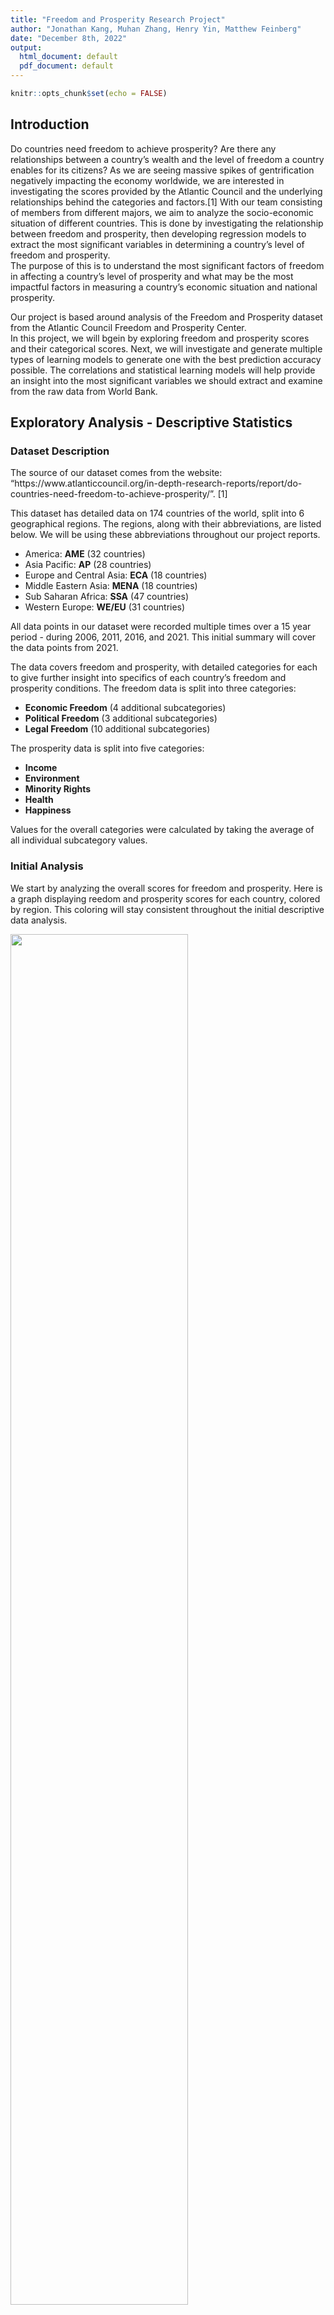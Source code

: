 ```yaml
---
title: "Freedom and Prosperity Research Project"
author: "Jonathan Kang, Muhan Zhang, Henry Yin, Matthew Feinberg"
date: "December 8th, 2022"
output:
  html_document: default
  pdf_document: default
---
```


```r
knitr::opts_chunk$set(echo = FALSE)
```

## Introduction

Do countries need freedom to achieve prosperity? Are there any relationships between a country's wealth and the level of freedom a country enables for its citizens? As we are seeing massive spikes of gentrification negatively impacting the economy worldwide, we are interested in investigating the scores provided by the Atlantic Council and the underlying relationships behind the categories and factors.[1]
With our team consisting of members from different majors, we aim to analyze the socio-economic situation of different countries. This is done by investigating the relationship between freedom and prosperity, then developing regression models to extract the most significant variables in determining a country's level of freedom and prosperity.  
The purpose of this is to understand the most significant factors of freedom in affecting a country's level of prosperity and what may be the most impactful factors in measuring a country's economic situation and national prosperity.

Our project is based around analysis of the Freedom and Prosperity dataset from the Atlantic Council Freedom and Prosperity Center.  
In this project, we will bgein by exploring freedom and prosperity scores and their categorical scores. Next, we will investigate and generate multiple types of learning models to generate one with the best prediction accuracy possible. The correlations and statistical learning models will help provide an insight into the most significant variables we should extract and examine from the raw data from World Bank.


## Exploratory Analysis - Descriptive Statistics

### Dataset Description

The source of our dataset comes from the website: "https://www.atlanticcouncil.org/in-depth-research-reports/report/do-countries-need-freedom-to-achieve-prosperity/". [1]

This dataset has detailed data on 174 countries of the world, split into 6 geographical regions. The regions, along with their abbreviations, are listed below. We will be using these abbreviations throughout our project reports.

- America: **AME** (32 countries)
- Asia Pacific: **AP** (28 countries)
- Europe and Central Asia: **ECA** (18 countries)
- Middle Eastern Asia: **MENA** (18 countries)
- Sub Saharan Africa: **SSA** (47 countries)
- Western Europe: **WE/EU** (31 countries)

All data points in our dataset were recorded multiple times over a 15 year period - during 2006, 2011, 2016, and 2021. This initial summary will cover the data points from 2021.

The data covers freedom and prosperity, with detailed categories for each to give further insight into specifics of each country's freedom and prosperity conditions. The freedom data is split into three categories:

- **Economic Freedom** (4 additional subcategories)
- **Political Freedom** (3 additional subcategories)
- **Legal Freedom** (10 additional subcategories)

The prosperity data is split into five categories:

- **Income**
- **Environment**
- **Minority Rights**
- **Health**
- **Happiness**

Values for the overall categories were calculated by taking the average of all individual subcategory values.

### Initial Analysis

We start by analyzing the overall scores for freedom and prosperity. Here is a graph displaying reedom and prosperity scores for each country, colored by region. This coloring will stay consistent throughout the initial descriptive data analysis.

![](https://raw.githubusercontent.com/illinois-stat447/fa22-prj-muhanz2-jk36-haorany3-maf7/main/img/maf7/overallscores.png){width=75%}

Both freedom and prosperity scores are scaled to values between 0 and 100 inclusive. Here are some basic statistics for both scores (rounded to two decimal places):

**Freedom Score**

- Mean: 56.69
- Standard Deviaton: 19.94
- Minimum: 11.61
- Maximum: 92.45

**Prosperity Score**

- Mean: 51.24
- Standard Deviation: 18.77
- Minimum: 15.96
- Maximum: 97.13

The following plot shows the distribution of the points:

![](https://github.com/illinois-stat447/fa22-prj-muhanz2-jk36-haorany3-maf7/blob/main/img/density_free_prosp.png?raw=true){width=75%}

### Freedom Score Analysis

We can analyze the freedom scores for each specific region. We can use a box plot to visually see the freedom scores grouped by region.

![](https://raw.githubusercontent.com/illinois-stat447/fa22-prj-muhanz2-jk36-haorany3-maf7/main/img/maf7/freedomscores.png){width=75%}

Our dataset has an additional categorical variable for freedom scores. The categorical variable is assigned as follows:

- **Unfree (UF)**: freedom score from 0 to 25 (11 countries)
- **Mostly Unfree (MUF)**: freedom score from 25 to 50 (55 countries)
- **Mostly Free (MF)**: freedom score from 50 to 75 (67 countries)
- **Free (F)**: freedom score from 75 to 100 (41 countries)

We can use this categorical variable to generate an additional visualization for country freedom. These bar plots are shown below.

![](https://raw.githubusercontent.com/illinois-stat447/fa22-prj-muhanz2-jk36-haorany3-maf7/main/img/maf7/freedomcategorical.png){width=75%}

From these two plots, we can see that the average freedom score is much higher for Western European countries compared to every other region. There are also 28 Western European countries that are Free out of a total of 41 Free countries. 

### Prosperity Score Analysis

Similarly to what we have just done for the freedom scores, we can analyze the prosperity scores by region. We can use a box plot to visually see the prosperity scores grouped by region.

![](https://raw.githubusercontent.com/illinois-stat447/fa22-prj-muhanz2-jk36-haorany3-maf7/main/img/maf7/prosperityscores.png){width=75%}

Similarly to the freedom scores, our dataset has an additional categorical variable for prosperity scores. The categorical variable is assigned as follows:

- **Unprosperous (UP)**: prosperity score from 0 to 25 (5 countries)
- **Mostly Unprosperous (MUP)**: prosperity score from 25 to 50 (87 countries)
- **Mostly Prosperous (MP)**: prosperity score from 50 to 75 (57 countries)
- **Prosperous (P)**: prosperity score from 75 to 100 (25 countries)

We can use this categorical variable to generate an additional visualization for country prosperity. These bar plots are shown below.

![](https://raw.githubusercontent.com/illinois-stat447/fa22-prj-muhanz2-jk36-haorany3-maf7/main/img/maf7/prosperitycategorical.png){width=75%}

Once again, Western European countries have a higher average prosperity score than the other regions. Western European countries also account for 17 of the 25 Prosperous countries.


## Exploratory Analysis - Correlations 

We will investigate the correlations between the main categories of Freedom and Prosperity against their subcategories. Next, we will dive into the specific factors of Freedom and obtain the factors that have are highly correlated with the subcategories of Freedom.

## Freedom and its Main Categories


![Freedom Correlations](https://github.com/illinois-stat447/fa22-prj-muhanz2-jk36-haorany3-maf7/blob/main/img/freedom_scores.png?raw=true){width=100%}

## Prosperity and its Main Cateogries

![Prosperity Correlations](https://github.com/illinois-stat447/fa22-prj-muhanz2-jk36-haorany3-maf7/blob/main/img/prosperity_scores.png?raw=true){width=100%}

## Freedom Subcategory (1)

![Political Freedom](https://github.com/illinois-stat447/fa22-prj-muhanz2-jk36-haorany3-maf7/blob/main/img/political_freedom.png?raw=true){width=80%}

## Freedom Subcategory (2)

![Legal Freedom](https://github.com/illinois-stat447/fa22-prj-muhanz2-jk36-haorany3-maf7/blob/main/img/legal_freedom.png?raw=true){width=100%}

## Freedom Subcategory (3)

![Economic Freedom](https://github.com/illinois-stat447/fa22-prj-muhanz2-jk36-haorany3-maf7/blob/main/img/economic_freedom.png?raw=true){width=80%}







## Statistical Learning Methods

For the following slides, we will be looking at various statistical models that will help with this data analysis project.

## Linear Regression - General Scores

![Linear Regression](https://github.com/illinois-stat447/fa22-prj-muhanz2-jk36-haorany3-maf7/blob/main/img/freedomvprosperity.png?raw=true){width=60%}

From this plot we can infer that there seems to be an upward curve resembling an exponential relationship. As there seems to be two large clusters, we will attempt to cluster the groups using Gaussian Mixture Model method.

## Gaussian Mixture Model Clustering

![Gaussian Mixture Model](https://github.com/illinois-stat447/fa22-prj-muhanz2-jk36-haorany3-maf7/blob/main/img/gaussian_clusters.png?raw=true){width=60%}

We can see from the clusters above that there are two clustered groups between the free and prosporous countries against the unfree and unprosperous countries.

## Regression Model With Interaction Term
![](https://github.com/illinois-stat447/fa22-prj-muhanz2-jk36-haorany3-maf7/blob/main/img/henry-img/Compare%20Freedom-Driven%20Prosperity%20with%20Endowment.png?raw=true){width=60%}

![](https://github.com/illinois-stat447/fa22-prj-muhanz2-jk36-haorany3-maf7/blob/main/img/henry-img/A%20Closer%20Look.png?raw=true){width=60%}

![](https://github.com/illinois-stat447/fa22-prj-muhanz2-jk36-haorany3-maf7/blob/main/img/henry-img/Criteria%20Based%20Model%20Selection.png?raw=true){width=60%}

The plots show endowment has a little to do with prosperity. The statistics also echo this conclusion as only freedom score was kept in the final model using an AIC based variable selection process.

## Machine Learning Models for porsperity score prediction

We use several supervised learning methods to build prediction models for prosperity scores based on all the freedom subcategories, and compare their performances. 

## Data Processing and prediction settings 
Our data source is from the Atlantic Council. For every country beginning from 2006 and in every 5 years, the Atlantic Council give it a score for every freedom subcategories and prosperity. Using these scores, we form the training and testing data set. Since the algorithmic models we intend to use are designed for predicting discrete values, we have to classify the prosperity scores into reasonable partitions.In achieving this, the following basic statistical inferences are made:

| mean | median | maximum | minimum | standard deviation| 
| :----: | :----: | :----: | :----: | :----: |
| 48.38 | 50.57 | 98.63 | 15.47 | 19.05 |


The following is the visualization of distribution of prosperity scores amongst all data. 
![](https://github.com/illinois-stat447/fa22-prj-muhanz2-jk36-haorany3-maf7/blob/main/img/muhan/prosperity_score_distribution.png?raw=true){width=50%}


We observe that most countries have prosperity score in between 75 and 25 and a few are below 75. It is important to note that by Atlantic Council's definition, 75 is the threshold for developing countries and developed countries and 50 is the threshold for under developing countries and developing countries. We partition our data accordingly by this standard. We set the label 1, 2, and 3, where 1 stands for under developing countries, 2 stands for developing countries, and 3 stands for developed countries. Combining all the data from 2021, 2016, 2011, and 2006, we find that there are 384 under developing labels, 213, developing labels, and 99 developed labels. 

| labels | meaning | threshold | size | 
| :----: | :----: | :----: | :----: |
| 1 | under developing countries | score <= 50 | 384 |
| 2 | developing countries | score <= 75 and score > 50| 213 |
| 3 | developed countries| score > 75| 99 |


Next, we delete all rows where there exists at least one null values. In separating training data and testing data, we use the default 0.8 value, whereby 80% of the data are for training and 20% of the data are for testing. After this process, we find that we have 395 data set for training and 98 for testing. It is also worth while to state that we have 17 features. 

## Decision Tree
Our initial decision tree model yields a 100% accuracy on training data and 82.65% accuracy on testing data. In avoiding over fitting, we then conduct post pruning. Our method is to continuously delete the node with the lowest impurity (least able to classify data) until the test data accuracy is maximized. The lowest impurity is manifested by "effective alpha". The following graph shows the accuracy with every node we prune (the x axis is the lowest effective alpha of ever tree). 

![](https://github.com/illinois-stat447/fa22-prj-muhanz2-jk36-haorany3-maf7/blob/main/img/muhan/pruning_accuracy.png?raw=true){width=50%}


While training accuracy decreases monotonically with nodes being removed, testing accuracy increases to a pinnacle, and then decreases monotonically. This is performing as expected since as the nodes are being removed, the problem of over fitting is being addressed, and as it starts to decrease, the model becomes to under fitting. In light of this observation, we pick the pinnacle of testing accuracy to be our final decision tree model. We reach a 85.71% accuracy for testing data and 95.94% accuracy for training data. 

In addition, the simplicity of decision tree model also allows us to open the "black box" of the model itself. The following is the visualization of our post pruning model.  

![Decision tree visualization](https://github.com/illinois-stat447/fa22-prj-muhanz2-jk36-haorany3-maf7/blob/main/img/muhan/decision_tree.png?raw=true){width=80%}



Such visualization allows us to obtain the nodes with highest impurity. It implies that the nodes are amongst the strongest in separating labels, and hence, they are the most determining factors in implicating prosperity. From descending importance, these variables are: "State capacity", "Absence of Corruption", "Government integrity", and "Efficient judiciary". In light of this finding, we state that an effective governmental apparatus in maintaining law and order correlates with a country's prosperity. 

## Other attempts 
Although we reached a decent accuracy based on random forest, it would be beneficial if we test the performance of other major models. We also attempted random forest, gradient boosting, and neural network. For random forest, we obtain the optimal results after 300 iterations, and for gradient boosting, it is 100 iterations. For neural network, we setup 1 hidden layer and 50 training epochs. The following is the performance of all our models. 

| Model | training data accuracy | testing data accuracy | training data F1 score | testing data F1 score | 
| :----: | :----: | :----: | :----: | :----: |
| Decision tree | 0.960 | 0.857 | 0.960 | 0.859 |
| Random Forest | 1.000 | 0.867 | 1.000 | 0.864 |
| Gradient Boosting | 1.000 | 0.878 | 1.000 | 0.876 |
| Neural Network | 0.486 | 0.480 | 0.654 | 0.648 |

Gradient Boosting and Decision Tree performed slightly better than Decision Tree, while Neural Network's performance is catastrophic, this is possibly due to lack of training data, and preponderance of features. Simple model such as decision tree almost performed as well as Random Forest and Gradient Tree. 



## Time Series Data Analysis with Raw Data

Understanding what variables are important according the correlations of the normalized scores, we will check the current situation of some countries and investigate if the raw data aligns with our findings from the scored dataset. Countries are chosen based on three criterion, biggest change in freedom/prosperity score, richness in raw data, and representation of the world. Based on these, four countries were chosen: Venezuela, Hungary, European Union, and USA.

The raw data were fetched from the World Bank using the package WDI. Several indicators were selected to replicate each of the category the original dataset used. 

### Venezuela, RB

According to the scores analysis, Venezuela has a massive decrease of freedom score by -17 (-42%) and prosperity by -13.5 (-23.2%) between 2006 and 2021.

![Venezuela Time Series](https://github.com/illinois-stat447/fa22-prj-muhanz2-jk36-haorany3-maf7/blob/main/img/henry-img/Time%20Series%201%20Venezuela.png?raw=true){width=80%}

- The Property Registration procedures used to measure a nation's legal freedom is steadily increasing.  
- Based on the environment plot, there is a significant downward trend for the level of CO2 emission which is a positive.  
- The average life expectancy in Venezuela is decreasing since 2010.  
- There is a lack of information regarding GNI, but the rapid increase in inflation and decrease in unemployment signifies that hyperinflation is most likely present, which is negative for a nation's development.  

In summary, the trends in the income level raw measurements of Venezuela aligns with the freedom index trends and the net change of the health level measurements align with the prosperity trends. Property registry procedures and environmental factors did not possess any significant trends that contradicts with the score index.

### Hungary

According to the scores analysis, Hungary has a massive decrease of freedom score by -9.6 (-12.6%) but an slight increase in prosperity by 4 (6.5%) between 2006 and 2021.

![Hungary Time Series](https://github.com/illinois-stat447/fa22-prj-muhanz2-jk36-haorany3-maf7/blob/main/img/henry-img/Time%20Series%202%20Hungary.png?raw=true){width=80%}

- Significant decrease in registry property time, which is a positive for a country's level of legal freedom.  
- Overall decreasing trends in CO2 emissions and water pollution, which is a positive for Hungary's prosperity.  
- Significant increase in overall life expectancy.  
- GNI has a significant increase, while unemployment and inflation fluctuates around the national equilibrium. This is an ideal sign of positive economic growth.  

Unlike Venezuela, Hungary's raw data seems to show an overall positive trend in the nation's freedom - economically, politically, and legally. Thus for this case, the data from the scores for freedom does not align with the significant factors trends for Hungary. However, the prosperity index trend aligns with Hungary's environment and health level measurements.

### European Union

To work with a larger dataset, we have decided to proceed with looking at a regional level, with the first example being the EU. There is an overall increase of 1.8 (3.5%) units of score in freedom and 1.1 (3.9%) unit of prosperity. 

![EU Time Series](https://github.com/illinois-stat447/fa22-prj-muhanz2-jk36-haorany3-maf7/blob/main/img/henry-img/Time%20Series%203%20EU.png?raw=true){width=80%}

- The rapid decline of property registry represents a positive increase in the region's freedom.  
- The overall decrease in air pollution and CO2 emissions along with the increase in forest areas signifies a positive impact on the region's prosperity.  
- Overall increasing trend in life expectancy aligns with the positive prosperity change.  
- The steady increasing trend in income levels and fluctuations is an ideal representation of positive economic growth.

To summarize, every factor shown in the four plots for EU aligns with the overall trend for both freedom and prosperity.

### USA

The final case study is performed on US. The data from AC shows a slight change of freedom score by -2.3 (-2.8%) units, while 0.32 (0.39%) increase for prosperity. Though there is little change in prosperity, the United States is still worthy for our study due to the abundance of data available.

![USA Time Series](https://github.com/illinois-stat447/fa22-prj-muhanz2-jk36-haorany3-maf7/blob/main/img/henry-img/Time%20Series%204%20US.png?raw=true){width=80%}

- CO2 emissions are rapidly decreasing.  
- Though the life expectanc was increasing, there has been a recent massive dip.  
- Though the nation's GNI is increasing, the unemployment rate and inflation rate is also slightly high.

To summarize, there are several factors in the US that seems to be both positively and negatively affecting the country's level of freedom and prosperity. It is interesting to see how the massive changes in different factors within the US does not seem to have much of an impact regarding the overall status of the country.


In conclusion, it is clear to see that environment, health, and income have been improving over time as a country get freer. In general, the trends of the raw data echoes with the trends evaluated by the Atlantic Council's scores.




## Conclusion

To summarize, we have performed exploratory analysis on the dataset provided by the Atlantic Council, generated machine learning models to identify the significant variables in determining a country's freedom and prosperity, and have used these information to examine and analyze the raw data provided by World Bank.  

The overall scores for freedom and prosperity follows a normal distribution, with two evident groups discovered by Gaussian clustering. From the decision tree classification, we have discovered that an effective governmental apparatus in maintaining law and order correlates with a country’s prosperity.

The time series analysis performed for multiple cases generally aligns with our findings and resulting models, but realized that the lack of data provided by the World Bank hinders us from getting a more hollistic analysis.



## Limitations and Future Work

There are several limitations regarding the this research project and possibilities for other researchers to expand upon:  
- Investigate scores from past years  
- Predict the futuristic scores of nations  
- Instead of using the general correlation, other methods could be used to determine significant variables (e.g. PCA method)
- Attempt on building a generalized linear model that can give an estimate to a country's freedom score given the raw data 



## Works Cited:

[1] Negrea, Dan, and Matthew Kroenic. “Do Countries Need Freedom to Achieve Prosperity?” Atlantic Council, July 7, 2022. https://www.atlanticcouncil.org/in-depth-research-reports/report/do-countries-need-freedom-to-achieve-prosperity/. 








